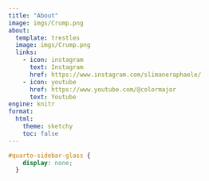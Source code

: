 ```yaml
---
title: "About"
image: imgs/Crump.png
about:
  template: trestles
  image: imgs/Crump.png
  links:
    - icon: instagram
      text: Instagram
      href: https://www.instagram.com/slimaneraphaele/
    - icon: youtube
      href: https://www.youtube.com/@colormajor
      text: Youtube
engine: knitr
format:
  html:
    theme: sketchy
    toc: false
---
```


```css
#quarto-sidebar-glass {
    display: none;
  }
```






